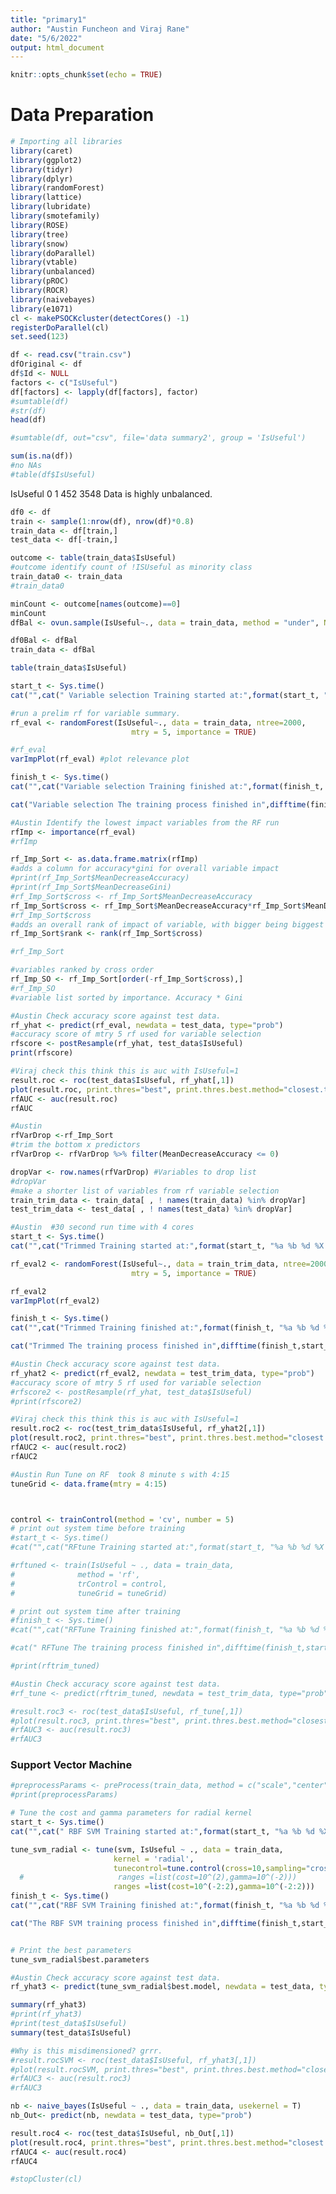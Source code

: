 ```yaml
---
title: "primary1"
author: "Austin Funcheon and Viraj Rane"
date: "5/6/2022"
output: html_document
---
```


```r
knitr::opts_chunk$set(echo = TRUE)
```

# Data Preparation

```r
# Importing all libraries
library(caret)
library(ggplot2)
library(tidyr)
library(dplyr)
library(randomForest)
library(lattice)
library(lubridate)
library(smotefamily)
library(ROSE)
library(tree)
library(snow)
library(doParallel)
library(vtable)
library(unbalanced)
library(pROC)
library(ROCR)
library(naivebayes)
library(e1071)
cl <- makePSOCKcluster(detectCores() -1)
registerDoParallel(cl)
set.seed(123)


```


```r
df <- read.csv("train.csv")
dfOriginal <- df
df$Id <- NULL
factors <- c("IsUseful")
df[factors] <- lapply(df[factors], factor)
#sumtable(df)
#str(df)
head(df)
```

```r
#sumtable(df, out="csv", file='data summary2', group = 'IsUseful')
```

```r
sum(is.na(df))
#no NAs
#table(df$IsUseful)

```
IsUseful
   0    1 
 452 3548
Data is highly unbalanced.

```r
df0 <- df
train <- sample(1:nrow(df), nrow(df)*0.8)
train_data <- df[train,]
test_data <- df[-train,]

outcome <- table(train_data$IsUseful)
#outcome identify count of !ISUseful as minority class
train_data0 <- train_data
#train_data0

minCount <- outcome[names(outcome)==0]
minCount
dfBal <- ovun.sample(IsUseful~., data = train_data, method = "under", N = minCount*2)$data

df0Bal <- dfBal
train_data <- dfBal

table(train_data$IsUseful)

```
```r
start_t <- Sys.time()
cat("",cat(" Variable selection Training started at:",format(start_t, "%a %b %d %X %Y")))

#run a prelim rf for variable summary. 
rf_eval <- randomForest(IsUseful~., data = train_data, ntree=2000,
                           mtry = 5, importance = TRUE)

#rf_eval
varImpPlot(rf_eval) #plot relevance plot

finish_t <- Sys.time()
cat("",cat("Variable selection Training finished at:",format(finish_t, "%a %b %d %X %Y")))

cat("Variable selection The training process finished in",difftime(finish_t,start_t,units="mins"), "minutes")

```
```r
#Austin Identify the lowest impact variables from the RF run
rfImp <- importance(rf_eval)
#rfImp

rf_Imp_Sort <- as.data.frame.matrix(rfImp)
#adds a column for accuracy*gini for overall variable impact
#print(rf_Imp_Sort$MeanDecreaseAccuracy)
#print(rf_Imp_Sort$MeanDecreaseGini)
#rf_Imp_Sort$cross <- rf_Imp_Sort$MeanDecreaseAccuracy
rf_Imp_Sort$cross <- rf_Imp_Sort$MeanDecreaseAccuracy*rf_Imp_Sort$MeanDecreaseGini
#rf_Imp_Sort$cross
#adds an overall rank of impact of variable, with bigger being biggest ranked impact, with 1 being lowest impact
rf_Imp_Sort$rank <- rank(rf_Imp_Sort$cross)

#rf_Imp_Sort

#variables ranked by cross order
rf_Imp_SO <- rf_Imp_Sort[order(-rf_Imp_Sort$cross),]
#rf_Imp_SO
#variable list sorted by importance. Accuracy * Gini
```

```r
#Austin Check accuracy score against test data.
rf_yhat <- predict(rf_eval, newdata = test_data, type="prob")
#accuracy score of mtry 5 rf used for variable selection
rfscore <- postResample(rf_yhat, test_data$IsUseful)
print(rfscore)

#Viraj check this think this is auc with IsUseful=1
result.roc <- roc(test_data$IsUseful, rf_yhat[,1])
plot(result.roc, print.thres="best", print.thres.best.method="closest.topleft", print.auc=TRUE)
rfAUC <- auc(result.roc)
rfAUC

```

```r
#Austin 
rfVarDrop <-rf_Imp_Sort
#trim the bottom x predictors
rfVarDrop <- rfVarDrop %>% filter(MeanDecreaseAccuracy <= 0)

dropVar <- row.names(rfVarDrop) #Variables to drop list 
#dropVar
#make a shorter list of variables from rf variable selection
train_trim_data <- train_data[ , ! names(train_data) %in% dropVar] 
test_trim_data <- test_data[ , ! names(test_data) %in% dropVar] 
```


```r
#Austin  #30 second run time with 4 cores
start_t <- Sys.time()
cat("",cat("Trimmed Training started at:",format(start_t, "%a %b %d %X %Y")))

rf_eval2 <- randomForest(IsUseful~., data = train_trim_data, ntree=2000,
                           mtry = 5, importance = TRUE)

rf_eval2
varImpPlot(rf_eval2)

finish_t <- Sys.time()
cat("",cat("Trimmed Training finished at:",format(finish_t, "%a %b %d %X %Y")))

cat("Trimmed The training process finished in",difftime(finish_t,start_t,units="mins"), "minutes")
```
```r
#Austin Check accuracy score against test data.
rf_yhat2 <- predict(rf_eval2, newdata = test_trim_data, type="prob")
#accuracy score of mtry 5 rf used for variable selection
#rfscore2 <- postResample(rf_yhat, test_data$IsUseful)
#print(rfscore2)

#Viraj check this think this is auc with IsUseful=1
result.roc2 <- roc(test_trim_data$IsUseful, rf_yhat2[,1])
plot(result.roc2, print.thres="best", print.thres.best.method="closest.topleft", print.auc=TRUE)
rfAUC2 <- auc(result.roc2)
rfAUC2
```


```r
#Austin Run Tune on RF  took 8 minute s with 4:15
tuneGrid <- data.frame(mtry = 4:15)



control <- trainControl(method = 'cv', number = 5)
# print out system time before training
#start_t <- Sys.time()
#cat("",cat("RFtune Training started at:",format(start_t, "%a %b %d %X %Y")))

#rftuned <- train(IsUseful ~ ., data = train_data,
#              method = 'rf',
#              trControl = control,
#              tuneGrid = tuneGrid)

# print out system time after training
#finish_t <- Sys.time()
#cat("",cat("RFTune Training finished at:",format(finish_t, "%a %b %d %X %Y")))

#cat(" RFTune The training process finished in",difftime(finish_t,start_t,units="mins"), "minutes")

#print(rftrim_tuned)

```

```r
#Austin Check accuracy score against test data.
#rf_tune <- predict(rftrim_tuned, newdata = test_trim_data, type="prob")

#result.roc3 <- roc(test_data$IsUseful, rf_tune[,1])
#plot(result.roc3, print.thres="best", print.thres.best.method="closest.topleft", print.auc=TRUE)
#rfAUC3 <- auc(result.roc3)
#rfAUC3
```

### Support Vector Machine


```r
#preprocessParams <- preProcess(train_data, method = c("scale","center"))
#print(preprocessParams)

```



```r
# Tune the cost and gamma parameters for radial kernel
start_t <- Sys.time()
cat("",cat(" RBF SVM Training started at:",format(start_t, "%a %b %d %X %Y")))

tune_svm_radial <- tune(svm, IsUseful ~ ., data = train_data,
                       kernel = 'radial',
                       tunecontrol=tune.control(cross=10,sampling="cross"),
  #                     ranges =list(cost=10^(2),gamma=10^(-2)))
                       ranges =list(cost=10^(-2:2),gamma=10^(-2:2)))
finish_t <- Sys.time()
cat("",cat("RBF SVM Training finished at:",format(finish_t, "%a %b %d %X %Y")))

cat("The RBF SVM training process finished in",difftime(finish_t,start_t,units="mins"), "minutes")


# Print the best parameters
tune_svm_radial$best.parameters
```

```r
#Austin Check accuracy score against test data.
rf_yhat3 <- predict(tune_svm_radial$best.model, newdata = test_data, type="prob")

summary(rf_yhat3)
#print(rf_yhat3)
#print(test_data$IsUseful)
summary(test_data$IsUseful)

#Why is this misdimensioned? grrr.
#result.rocSVM <- roc(test_data$IsUseful, rf_yhat3[,1])
#plot(result.rocSVM, print.thres="best", print.thres.best.method="closest.topleft", print.auc=TRUE)
#rfAUC3 <- auc(result.roc3)
#rfAUC3
```

```r
nb <- naive_bayes(IsUseful ~ ., data = train_data, usekernel = T) 
nb_Out<- predict(nb, newdata = test_data, type="prob")

result.roc4 <- roc(test_data$IsUseful, nb_Out[,1])
plot(result.roc4, print.thres="best", print.thres.best.method="closest.topleft", print.auc=TRUE)
rfAUC4 <- auc(result.roc4)
rfAUC4
```


```r
#stopCluster(cl)
```



